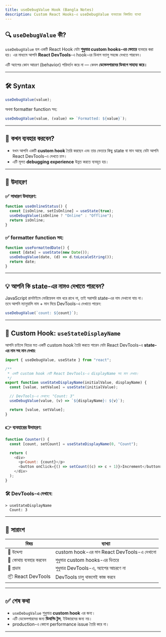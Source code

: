 ```yaml
---
title: useDebugValue Hook (Bangla Notes)
description: Custom React Hooks-এ useDebugValue ব্যবহারের বিস্তারিত ব্যাখ্যা
---
```


## 🔍 `useDebugValue` কী?

`useDebugValue` হল একটি React Hook যেটা **শুধুমাত্র custom hooks-এর ভেতরে** ব্যবহার করা হয়। এর মাধ্যমে আপনি **React DevTools**-এ hook-এর ডিবাগ ভ্যালু সহজে দেখতে পারবেন।

এটি অ্যাপের কোন আচরণ (behavior) পরিবর্তন করে না — কেবল **ডেভেলপারদের ডিবাগে সাহায্য করে।**

---

## 🛠 Syntax

```js filename="js"
useDebugValue(value);
```

অথবা formatter function সহ:

```js filename="jsx"
useDebugValue(value, (value) => `Formatted: ${value}`);
```

---

## 🎯 কখন ব্যবহার করবেন?

- যখন আপনি একটি **custom hook** তৈরি করছেন এবং তার ভেতরে কিছু state বা মান আছে যেটা আপনি React DevTools-এ দেখতে চান।
- এটি মূলত **debugging experience** উন্নত করতে ব্যবহৃত হয়।

---

## 🔧 উদাহরণ

### ✅ সাধারণ উদাহরণ:

```js filename="jsx"
function useOnlineStatus() {
  const [isOnline, setIsOnline] = useState(true);
  useDebugValue(isOnline ? "Online" : "Offline");
  return isOnline;
}
```

### ✅ formatter function সহ:

```js filename="jsx"
function useFormattedDate() {
  const [date] = useState(new Date());
  useDebugValue(date, (d) => d.toLocaleString());
  return date;
}
```

---

## 💡 আপনি কি state-এর নামও দেখাতে পারবেন?

JavaScript রানটাইমে ভেরিয়েবল নাম ধরে রাখে না, তাই সরাসরি state-এর নাম দেখানো যায় না।  
তবে আপনি ম্যানুয়ালি নাম + মান দিয়ে DevTools-এ দেখাতে পারেন:

```js filename="jsx"
useDebugValue(`count: ${count}`);
```

---

## 🧪 Custom Hook: `useStateDisplayName`

আপনি চাইলে নিচের মত একটি custom hook তৈরি করতে পারেন যেটা React DevTools-এ **state-এর নাম সহ মান দেখায়**:

```js filename="jsx"
import { useDebugValue, useState } from "react";

/**
 * একটি custom hook যেটি React DevTools-এ displayName সহ মান দেখায়।
 */
export function useStateDisplayName(initialValue, displayName) {
  const [value, setValue] = useState(initialValue);

  // DevTools-এ দেখাবে: "Count: 3"
  useDebugValue(value, (v) => `${displayName}: ${v}`);

  return [value, setValue];
}
```

### 👉 ব্যবহারের উদাহরণ:

```js filename="jsx"
function Counter() {
  const [count, setCount] = useStateDisplayName(0, "Count");

  return (
    <div>
      <p>Count: {count}</p>
      <button onClick={() => setCount((c) => c + 1)}>Increment</button>
    </div>
  );
}
```

### 🛠 DevTools-এ দেখাবে:

```
> useStateDisplayName
  Count: 3
```

---

## 📌 সারাংশ

| বিষয়                   | ব্যাখ্যা                                   |
| ---------------------- | ------------------------------------------ |
| 🎯 উদ্দেশ্য            | custom hook-এর মান React DevTools-এ দেখানো |
| 📍 কোথায় ব্যবহার করবেন | শুধুমাত্র custom hooks-এর ভিতরে            |
| 🧪 প্রভাব              | শুধুমাত্র DevTools-এ, অ্যাপের আচরণে না     |
| 📦 React DevTools      | DevTools চালু থাকলেই কাজ করবে              |

---

## ✅ শেষ কথা

- `useDebugValue` শুধুমাত্র **custom hook** এর জন্য।
- এটি ডেভেলপারদের জন্য **ডিবাগিং টুল**, ইউজারদের জন্য নয়।
- production-এ কোনো performance issue তৈরি করে না।

---
